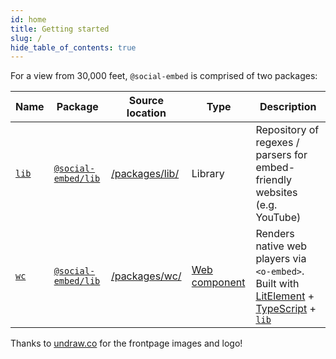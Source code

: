 ```yaml
---
id: home
title: Getting started
slug: /
hide_table_of_contents: true
---
```


For a view from 30,000 feet, `@social-embed` is comprised of two packages:

| Name    | Package               | Source location  | Type            | Description                                                                                  |
| ------- | --------------------- | ---------------- | --------------- | -------------------------------------------------------------------------------------------- |
| [`lib`] | [`@social-embed/lib`] | [/packages/lib/] | Library         | Repository of regexes / parsers for embed-friendly websites (e.g. YouTube)                   |
| [`wc`]  | [`@social-embed/lib`] | [/packages/wc/]  | [Web component] | Renders native web players via `<o-embed>`. Built with [LitElement] + [TypeScript] + [`lib`] |

[/packages/lib/]: https://github.com/social-embed/social-embed/tree/master/packages/lib
[/packages/wc/]: https://github.com/social-embed/social-embed/tree/master/packages/wc
[`wc`]: ./wc/index.mdx
[`lib`]: ./lib/index.mdx
[`@social-embed/lib`]: https://www.npmjs.com/package/@social-embed/lib
[`@social-embed/wc`]: https://www.npmjs.com/package/@social-embed/wc
[web component]: https://developer.mozilla.org/en-US/docs/Web/Web_Components
[litelement]: https://lit-element.polymer-project.org/
[lit-html]: https://lit-html.polymer-project.org/
[typescript]: https://www.typescriptlang.org/

Thanks to [undraw.co] for the frontpage images and logo!

[undraw.co]: https://undraw.co/search
